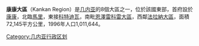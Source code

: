 {{Unreferenced|time=2020-07-09T05:42:25+00:00}}
{{Infobox settlement
<!-- See Template:Infobox settlement for additional fields and descriptions -->
| name                    = 康康大區
| native_name             = 
| native_name_lang        = <!-- ISO 639-2 code e.g. "fr" for French. If more than one, use {{lang}} instead -->
| settlement_type         = 大區
| image_skyline           = 
| image_alt               = 
| image_caption           = 
| image_flag              = 
| flag_alt                = 
| image_seal              = 
| seal_alt                = 
| image_shield            = 
| shield_alt              = 
| nickname                = 
| motto                   = 
| image_map               = Guinea - Kankan.svg
| map_alt                 = 
| map_caption             = 
| pushpin_map             = 
| pushpin_label_position  = 
| pushpin_map_alt         = 
| pushpin_map_caption     = 
| latd  =  |latm  =  |lats  =  |latNS  = 
| longd =  |longm =  |longs =  |longEW = 
| coor_pinpoint           = 
| coordinates_type        = 
| coordinates_display     = inline,title
| coordinates_footnotes   = 
| subdivision_type        = 國家
| subdivision_name        = {{flag|Guinea}}
| subdivision_type1       = 
| subdivision_name1       = 
| subdivision_type2       = 
| subdivision_name2       = 
| subdivision_type3       = 
| subdivision_name3       = 
| established_title       = 
| established_date        = 
| founder                 = 
| seat_type               =
| seat                    = 
| government_footnotes    = 
| leader_party            = 
| leader_title            = 
| leader_name             = 
| unit_pref               = Metric<!-- or US or UK -->
| area_footnotes          = 
| area_total_km2          = 
| area_land_km2           = 
| area_water_km2          = 
| area_water_percent      = 
| area_note               = 
| elevation_footnotes     = 
| elevation_m             = 
| population_footnotes    = 
| population_total        = 
| population_as_of        = 
| population_density_km2  = 
| population_demonym      = 
| population_note         = 
| timezone1               = 
| utc_offset1             = 
| timezone1_DST           = 
| utc_offset1_DST         = 
| postal_code_type        = 
| postal_code             = 
| area_code_type          = 
| area_code               = 
| iso_code                = 
| website                 = <!-- {{URL|example.com}} -->
| footnotes               = 
}}

{{Coord|10|30|N|9|15|W|display=title}}

'''康康大區'''（Kankan Region）是[[几内亚|几内亚]]的8個大區之一，位於該國東部，首府設於[[康康_(几内亚)|康康]]，北臨[[馬里|馬里]]，東接[[科特迪瓦|科特迪瓦]]，南毗[[恩澤雷科雷大區|恩澤雷科雷大區]]，西鄰[[法拉納大區|法拉納大區]]，面積72,145平方公里，1996年人口1,011,644。

{{畿內亞行政區劃}}

[[Category:几内亚行政区划|Category:几内亚行政区划]]